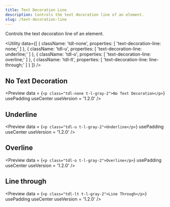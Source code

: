 ```yaml
---
title: Text Decoration Line
description: Controls the text decoration line of an element.
slug: /text-decoration-line
---
```



Controls the text decoration line of an element.

<Utility
  data={[
    {
      className: 'tdl-none',
      properties: [
        'text-decoration-line: none;'
      ]
    },
    {
      className: 'tdl-u',
      properties: [
        'text-decoration-line: underline;'
      ]
    },
    {
      className: 'tdl-o',
      properties: [
        'text-decoration-line: overline;'
      ]
    },
    {
      className: 'tdl-lt',
      properties: [
        'text-decoration-line: line-through;'
      ]
    }
  ]}
/>

## No Text Decoration

<Preview
  data = {`<p class="tdl-none t-l-gray-2">No Text Decoration</p>`}
  usePadding
  useCenter
  useVersion = '1.2.0'
/>

## Underline

<Preview
  data = {`<p class="tdl-u t-l-gray-2">Underline</p>`}
  usePadding
  useCenter
  useVersion = '1.2.0'
/>

## Overline

<Preview
  data = {`<p class="tdl-o t-l-gray-2">Overline</p>`}
  usePadding
  useCenter
  useVersion = '1.2.0'
/>

## Line through

<Preview
  data = {`<p class="tdl-lt t-l-gray-2">Line Through</p>`}
  usePadding
  useCenter
  useVersion = '1.2.0'
/>